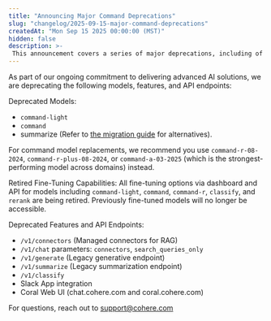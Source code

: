 ```yaml
---
title: "Announcing Major Command Deprecations"
slug: "changelog/2025-09-15-major-command-deprecations"
createdAt: "Mon Sep 15 2025 00:00:00 (MST)"
hidden: false
description: >-
 This announcement covers a series of major deprecations, including of classic Command models, several parameters, and entire endpoints.
---
```


As part of our ongoing commitment to delivering advanced AI solutions, we are deprecating the following models, features, and API endpoints:

Deprecated Models:
- `command-light` 
- `command`
- summarize (Refer to [the migration guide](https://docs.cohere.com/docs/summarizing-text#migration-from-summarize-to-chat-endpoint) for alternatives).

For command model replacements, we recommend you use `command-r-08-2024`, `command-r-plus-08-2024`, or `command-a-03-2025` (which is the strongest-performing model across domains) instead. 

Retired Fine-Tuning Capabilities:
All fine-tuning options via dashboard and API for models including `command-light`, `command`, `command-r`, `classify`, and `rerank` are being retired. Previously fine-tuned models will no longer be accessible.

Deprecated Features and API Endpoints:
- `/v1/connectors` (Managed connectors for RAG)
- `/v1/chat` parameters: `connectors`, `search_queries_only`
- `/v1/generate` (Legacy generative endpoint)
- `/v1/summarize` (Legacy summarization endpoint)
- `/v1/classify`
- Slack App integration
- Coral Web UI (chat.cohere.com and coral.cohere.com)

For questions, reach out to support@cohere.com